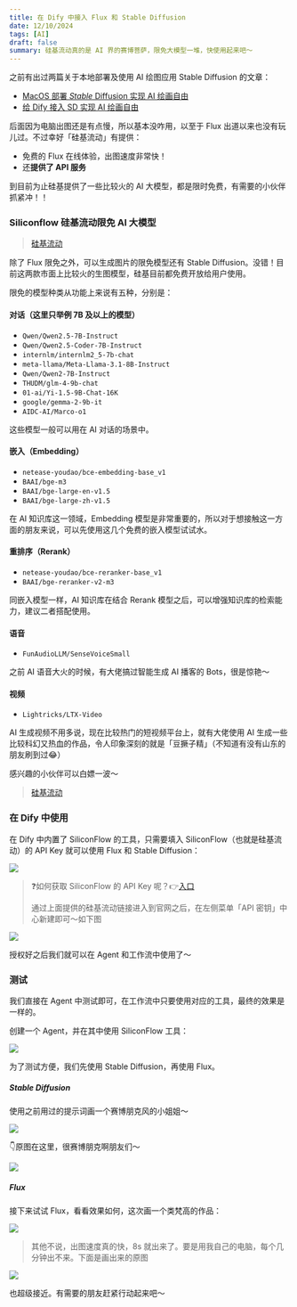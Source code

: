 ```yaml
---
title: 在 Dify 中接入 Flux 和 Stable Diffusion
date: 12/10/2024
tags: [AI]
draft: false
summary: 硅基流动真的是 AI 界的赛博菩萨，限免大模型一堆，快使用起来吧～
---
```


之前有出过两篇关于本地部署及使用 AI 绘图应用 Stable Diffusion 的文章：

*   [MacOS 部署 *Stable* Diffusion 实现 AI 绘画自由](https://mp.weixin.qq.com/s/JZ6Hflg6-ZcYbRYGrcfabw)
*   [给 Dify 接入 SD 实现 AI 绘画自由](https://mp.weixin.qq.com/s/vIUycZfhlFTGhhSSDcUJ6g)

后面因为电脑出图还是有点慢，所以基本没咋用，以至于 Flux 出道以来也没有玩儿过。不过幸好「硅基流动」有提供：

*   免费的 Flux 在线体验，出图速度非常快！
*   还**提供了 API 服务**

到目前为止硅基提供了一些比较火的 AI 大模型，都是限时免费，有需要的小伙伴抓紧冲！！

### Siliconflow 硅基流动限免 AI 大模型

> [硅基流动](https://cloud.siliconflow.cn/i/vhHfOKhq)

除了 Flux 限免之外，可以生成图片的限免模型还有 Stable Diffusion。没错！目前这两款市面上比较火的生图模型，硅基目前都免费开放给用户使用。

限免的模型种类从功能上来说有五种，分别是：

#### 对话（这里只举例 7B 及以上的模型）

*   `Qwen/Qwen2.5-7B-Instruct`
*   `Qwen/Qwen2.5-Coder-7B-Instruct`
*   `internlm/internlm2_5-7b-chat`
*   `meta-llama/Meta-Llama-3.1-8B-Instruct`
*   `Qwen/Qwen2-7B-Instruct`
*   `THUDM/glm-4-9b-chat`
*   `01-ai/Yi-1.5-9B-Chat-16K`
*   `google/gemma-2-9b-it`
*   `AIDC-AI/Marco-o1`

这些模型一般可以用在 AI 对话的场景中。

#### 嵌入（Embedding）

*   `netease-youdao/bce-embedding-base_v1`
*   `BAAI/bge-m3`
*   `BAAI/bge-large-en-v1.5`
*   `BAAI/bge-large-zh-v1.5`

在 AI 知识库这一领域，Embedding 模型是非常重要的，所以对于想接触这一方面的朋友来说，可以先使用这几个免费的嵌入模型试试水。

#### 重排序（Rerank）

*   `netease-youdao/bce-reranker-base_v1`
*   `BAAI/bge-reranker-v2-m3`

同嵌入模型一样，AI 知识库在结合 Rerank 模型之后，可以增强知识库的检索能力，建议二者搭配使用。

#### 语音

*   `FunAudioLLM/SenseVoiceSmall`

之前 AI 语音大火的时候，有大佬搞过智能生成 AI 播客的 Bots，很是惊艳～

#### 视频

*   `Lightricks/LTX-Video`

AI 生成视频不用多说，现在比较热门的短视频平台上，就有大佬使用 AI 生成一些比较科幻又热血的作品，令人印象深刻的就是「豆撅子精」（不知道有没有山东的朋友刷到过😂）

感兴趣的小伙伴可以白嫖一波～

> [硅基流动](https://cloud.siliconflow.cn/i/vhHfOKhq)

### 在 Dify 中使用

在 Dify 中内置了 SiliconFlow 的工具，只需要填入 SiliconFlow（也就是硅基流动）的 API Key 就可以使用 Flux 和 Stable Diffusion：

![](https://note.ihsxu.com/api/imgs/1733669256945.webp)

> ❓如何获取 SiliconFlow 的 API Key 呢？👉[入口](https://cloud.siliconflow.cn/i/vhHfOKhq)
>
> 通过上面提供的硅基流动链接进入到官网之后，在左侧菜单「API 密钥」中心新建即可～如下图

![](https://note.ihsxu.com/api/imgs/1733669715344.webp)

授权好之后我们就可以在 Agent 和工作流中使用了～

### 测试

我们直接在 Agent 中测试即可，在工作流中只要使用对应的工具，最终的效果是一样的。

创建一个 Agent，并在其中使用 SiliconFlow 工具：

![](https://note.ihsxu.com/api/imgs/1733669905665.webp)

为了测试方便，我们先使用 Stable Diffusion，再使用 Flux。

##### Stable Diffusion

使用之前用过的提示词画一个赛博朋克风的小姐姐～

![](https://note.ihsxu.com/api/imgs/1733754610356.webp)

👇原图在这里，很赛博朋克啊朋友们～

![](https://note.ihsxu.com/api/imgs/1733754655606.webp)

##### Flux

接下来试试 Flux，看看效果如何，这次画一个类梵高的作品：

![](https://note.ihsxu.com/api/imgs/1733755231136.webp)

> 其他不说，出图速度真的快，8s 就出来了。要是用我自己的电脑，每个几分钟出不来。下面是画出来的原图

![](https://note.ihsxu.com/api/imgs/1733755370187.webp)

也超级接近。有需要的朋友赶紧行动起来吧～

